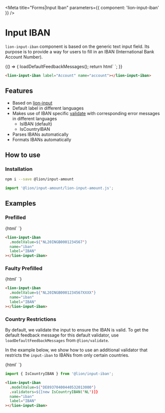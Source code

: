 

<Meta title="Forms|Input Iban" parameters={{ component: 'lion-input-iban' }} />

# Input IBAN

`lion-input-iban` component is based on the generic text input field.
Its purpose is to provide a way for users to fill in an IBAN (International Bank Account Number).

<Story name="Default">
  {() => {
    loadDefaultFeedbackMessages();
    return html`
      <lion-input-iban label="Account" name="account"></lion-input-iban>
    `;
  }}
</Story>

```html
<lion-input-iban label="Account" name="account"></lion-input-iban>
```

## Features

- Based on [lion-input](?path=/docs/forms-input)
- Default label in different languages
- Makes use of IBAN specific [validate](?path=/docs/forms-system-validate-system) with corresponding error messages in different languages
  - IsIBAN (default)
  - IsCountryIBAN
- Parses IBANs automatically
- Formats IBANs automatically

## How to use

### Installation

```sh
npm i --save @lion/input-amount
```

```js
import '@lion/input-amount/lion-input-amount.js';
```

## Examples

### Prefilled

<Story name="Prefilled">
  {html`
    <lion-input-iban
      .modelValue=${'NL20INGB0001234567'}
      name="iban"
      label="IBAN"
    ></lion-input-iban>
  `}
</Story>

```html
<lion-input-iban
  .modelValue=${'NL20INGB0001234567'}
  name="iban"
  label="IBAN"
></lion-input-iban>
```

### Faulty Prefilled

<Story name="Faulty prefilled">
  {html`
    <lion-input-iban
      .modelValue=${'NL20INGB0001234567XXXX'}
      name="iban"
      label="IBAN"
    ></lion-input-iban>
  `}
</Story>

```html
<lion-input-iban
  .modelValue=${'NL20INGB0001234567XXXX'}
  name="iban"
  label="IBAN"
></lion-input-iban>
```

### Country Restrictions

By default, we validate the input to ensure the IBAN is valid.
To get the default feedback message for this default validator, use `loadDefaultFeedbackMessages` from `@lion/validate`.

In the example below, we show how to use an additional validator that restricts the `input-iban` to IBANs from only certain countries.

<Story name="Country restrictions">
  {html`
    <lion-input-iban
      .modelValue=${'DE89370400440532013000'}
      .validators=${[new IsCountryIBAN('NL')]}
      name="iban"
      label="IBAN"
    ></lion-input-iban>
  `}
</Story>

```js
import { IsCountryIBAN } from '@lion/input-iban';
```

```html
<lion-input-iban
  .modelValue=${'DE89370400440532013000'}
  .validators=${[new IsCountryIBAN('NL')]}
  name="iban"
  label="IBAN"
></lion-input-iban>
```
